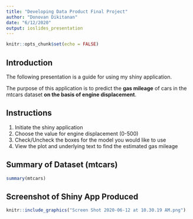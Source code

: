 ```yaml
---
title: "Developing Data Product Final Project"
author: "Donovan Dikitanan"
date: "6/12/2020"
output: ioslides_presentation
---
```


```r
knitr::opts_chunk$set(echo = FALSE)
```

## Introduction

The following presentation is a guide for using my shiny application. 

The purpose of this application is to predict the **gas mileage** of cars in the mtcars dataset **on the basis of engine displacement**. 

## Instructions

1. Initiate the shiny application
2. Choose the value for engine displacement (0-500)
3. Check/Uncheck the boxes for the model you would like to use
4. View the plot and underlying text to find the estimated gas mileage

## Summary of Dataset (mtcars)

```r
summary(mtcars)
```

## Screenshot of Shiny App Produced

```r
knitr::include_graphics("Screen Shot 2020-06-12 at 10.30.19 AM.png")
```

